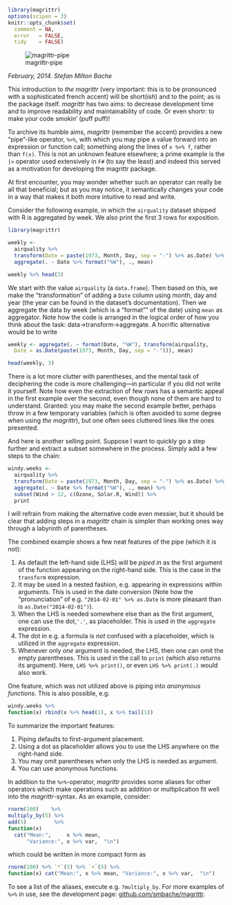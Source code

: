 <!--
%\VignetteEngine{knitr}
%\VignetteIndexEntry{Introducing magrittr}
-->

```r
library(magrittr)
options(scipen = 3)
knitr::opts_chunk$set(
  comment = NA,
  error   = FALSE,
  tidy    = FALSE)
```

![magrittr-pipe](magrittr.jpg)

*February, 2014. Stefan Milton Bache* 

This introduction to *the magrittr* (very important: this is to be pronounced
with a sophisticated french accent) will be short(*ish*) and to the point; 
as is the package itself. *magrittr* has two aims: to decrease development time and
to improve readability and maintainability of code. Or even shortr: to make
your code smokin' (puff puff)!

To archive its humble aims, *magrittr* (remember the accent) provides a new 
"pipe"-like operator, `%>%`, with which you may pipe a value forward into an 
expression or function call; something along the lines of ` x %>% f `, rather
than ` f(x)`. This is not an unknown feature
elsewhere; a prime example is the `|>` operator used extensively in `F#`
(to say the least) and indeed this served as a motivation for developing 
the magrittr package.

At first encounter, you may wonder whether such an operator can really 
be all that beneficial; but as you may notice, it semantically changes your 
code in a way that makes it both more intuitive to read and write.

Consider the following example, in which the `airquality` dataset shipped with
R is aggregated by week. We also print the first 3 rows for exposition.
```r
library(magrittr)

weekly <-
  airquality %>% 
  transform(Date = paste(1973, Month, Day, sep = "-") %>% as.Date) %>% 
  aggregate(. ~ Date %>% format("%W"), ., mean)

weekly %>% head(3)
```
We start with the value `airquality` (a `data.frame`). Then based on this, we 
make the "transformation" of adding a `Date` column using month, day and 
year (the year can be found in the dataset's documentation). Then we 
aggregate the data by week (which is a "format"" of the date) using `mean`
as aggregator. Note how the code is arranged in the logical
order of how you think about the task: data->transform->aggregate.
A horrific alternative would be to write
```r
weekly <- aggregate(. ~ format(Date, "%W"), transform(airquality, 
  Date = as.Date(paste(1973, Month, Day, sep = "-"))), mean)

head(weekly, 3)
```
There is a lot more clutter with parentheses, and the mental task of deciphering
the code is more challenging---in particular if you did not write it yourself.
Note how even the extraction of few rows has a semantic appeal in the
first example over the second, even though none of them are hard to understand.
Granted: you may make the second example better, perhaps throw in a few temporary
variables (which is often avoided to some degree when using *the magrittr*),
but one often sees cluttered lines like the ones presented. 

And here is another selling point. Suppose I want to quickly go a step further and 
extract a subset somewhere in the process. Simply add a few steps to the chain:
```r
windy.weeks <-
  airquality %>% 
  transform(Date = paste(1973, Month, Day, sep = "-") %>% as.Date) %>% 
  aggregate(. ~ Date %>% format("%W"), ., mean) %>%
  subset(Wind > 12, c(Ozone, Solar.R, Wind)) %>% 
  print

```
I will refrain from making the alternative code even messier, but it should be 
clear that adding steps in a *magrittr* chain is simpler than working ones
way through a labyrinth of parentheses.

The combined example shows a few neat features of the pipe (which it is not):

1. As default the left-hand side (LHS) will be *piped in* as the first argument of 
the function appearing on the right-hand side. This is the case in the `transform`
expression.
2. It may be used in a nested fashion, e.g. appearing in expressions within 
arguments. This is used in the date conversion (Note how the "pronunciation"
of e.g. `"2014-02-01" %>% as.Date` is more pleasant than is `as.Date("2014-02-01")`).
3. When the LHS is needed somewhere else than as the first argument, one can use
the dot,`'.'`, as placeholder. This is used in the `aggregate` expression.
4. The dot in e.g. a formula is *not* confused with a placeholder, which is
utilized in the `aggregate` expression.
5. Whenever only *one* argument is needed, the LHS, then one can omit the
empty parentheses. This is used in the call to `print` (which also returns its
argument). Here, `LHS %>% print()`, or even `LHS %>% print(.)` would also work.

One feature, which was not utilized above is piping into *anonymous functions*.
This is also possible, e.g.
```r
windy.weeks %>%
function(x) rbind(x %>% head(1), x %>% tail(1))
```

To summarize the important features:

1. Piping defaults to first-argument placement.
2. Using a dot as placeholder allows you to use the LHS anywhere on the 
  right-hand side.
3. You may omit parentheses when only the LHS is needed as argument.
4. You can use anonymous functions.

In addition to the `%>%`-operator, *magrittr* provides some aliases for other
operators which make operations such as addition or multiplication fit well 
into the *magrittr*-syntax. As an example, consider:
```r
rnorm(100)    %>%
multiply_by(5) %>%
add(5)         %>%
function(x) 
  cat("Mean:",     x %>% mean, 
      "Variance:", x %>% var,  "\n")

```
which could be written in more compact form as
```r
rnorm(100) %>% `*`(5) %>% `+`(5) %>% 
function(x) cat("Mean:", x %>% mean, "Variance:", x %>% var,  "\n")
```
To see a list of the aliases, execute e.g. `?multiply_by`. For more
examples of `%>%` in use, see the development page: 
[github.com/smbache/magrittr](http://github.com/smbache/magrittr).
